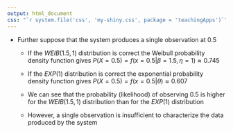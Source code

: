 ```yaml
---
output: html_document
css: "`r system.file('css', 'my-shiny.css', package = 'teachingApps')`"
---
```


- Further suppose that the system produces a single observation at 0.5

    + <focus>If the $WEIB(1.5,1)$ distribution is correct</focus> the Weibull probability density function gives $P(X=0.5)=f(x=0.5|\beta = 1.5, \eta = 1)\approx 0.745$

    + <focus>If the $EXP(1)$ distribution is correct</focus> the exponential probability density function gives $P(X=0.5)=f(x=0.5|\theta)\approx 0.607$

    + We can see that the probability (likelihood) of observing 0.5 is higher for the $WEIB(1.5,1)$ distribution than for the $EXP(1)$ distribution

    + However, a single observation is insufficient to characterize the data produced by the system

